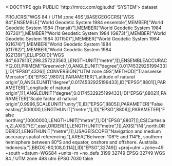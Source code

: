 <!DOCTYPE qgis PUBLIC 'http://mrcc.com/qgis.dtd' 'SYSTEM'>
<qgis version="3.32.1-Lima">
  <identifier></identifier>
  <parentidentifier></parentidentifier>
  <language></language>
  <type>dataset</type>
  <title></title>
  <abstract></abstract>
  <contact>
    <name></name>
    <organization></organization>
    <position></position>
    <voice></voice>
    <fax></fax>
    <email></email>
    <role></role>
  </contact>
  <links/>
  <dates/>
  <fees></fees>
  <encoding></encoding>
  <crs>
    <spatialrefsys nativeFormat="Wkt">
      <wkt>PROJCRS["WGS 84 / UTM zone 49S",BASEGEOGCRS["WGS 84",ENSEMBLE["World Geodetic System 1984 ensemble",MEMBER["World Geodetic System 1984 (Transit)"],MEMBER["World Geodetic System 1984 (G730)"],MEMBER["World Geodetic System 1984 (G873)"],MEMBER["World Geodetic System 1984 (G1150)"],MEMBER["World Geodetic System 1984 (G1674)"],MEMBER["World Geodetic System 1984 (G1762)"],MEMBER["World Geodetic System 1984 (G2139)"],ELLIPSOID["WGS 84",6378137,298.257223563,LENGTHUNIT["metre",1]],ENSEMBLEACCURACY[2.0]],PRIMEM["Greenwich",0,ANGLEUNIT["degree",0.0174532925199433]],ID["EPSG",4326]],CONVERSION["UTM zone 49S",METHOD["Transverse Mercator",ID["EPSG",9807]],PARAMETER["Latitude of natural origin",0,ANGLEUNIT["degree",0.0174532925199433],ID["EPSG",8801]],PARAMETER["Longitude of natural origin",111,ANGLEUNIT["degree",0.0174532925199433],ID["EPSG",8802]],PARAMETER["Scale factor at natural origin",0.9996,SCALEUNIT["unity",1],ID["EPSG",8805]],PARAMETER["False easting",500000,LENGTHUNIT["metre",1],ID["EPSG",8806]],PARAMETER["False northing",10000000,LENGTHUNIT["metre",1],ID["EPSG",8807]]],CS[Cartesian,2],AXIS["(E)",east,ORDER[1],LENGTHUNIT["metre",1]],AXIS["(N)",north,ORDER[2],LENGTHUNIT["metre",1]],USAGE[SCOPE["Navigation and medium accuracy spatial referencing."],AREA["Between 108°E and 114°E, southern hemisphere between 80°S and equator, onshore and offshore. Australia. Indonesia."],BBOX[-80,108,0,114]],ID["EPSG",32749]]</wkt>
      <proj4>+proj=utm +zone=49 +south +datum=WGS84 +units=m +no_defs</proj4>
      <srsid>3199</srsid>
      <srid>32749</srid>
      <authid>EPSG:32749</authid>
      <description>WGS 84 / UTM zone 49S</description>
      <projectionacronym>utm</projectionacronym>
      <ellipsoidacronym>EPSG:7030</ellipsoidacronym>
      <geographicflag>false</geographicflag>
    </spatialrefsys>
  </crs>
  <extent>
    <spatial crs="EPSG:32749" minz="0" miny="0" maxz="0" maxy="0" maxx="0" dimensions="2" minx="0"/>
    <temporal>
      <period>
        <start></start>
        <end></end>
      </period>
    </temporal>
  </extent>
</qgis>
